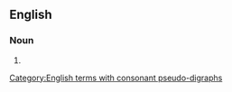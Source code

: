 {{also|know-how}}

==English==

===Noun===
{{en-noun|~}}

# {{alternative spelling of|know-how|lang=en}}

[[Category:English terms with consonant pseudo-digraphs]]